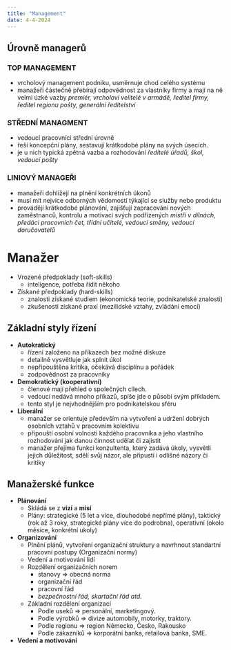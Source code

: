 ```yaml
---
title: "Management"
date: 4-4-2024
---
```


## Úrovně managerů
### TOP MANAGEMENT
- vrcholový management podniku, usměrnuje chod celého systému
- manažeři částečně přebírají odpovědnost za vlastníky firmy a mají na ně velmi úzké vazby
*premiér, vrcholoví velitelé v armádě, ředitel firmy, ředitel regionu pošty, generální ředitelství*

### STŘEDNÍ MANAGMENT
- vedoucí pracovníci střední úrovně
- řeší koncepční plány, sestavují krátkodobé plány na svých úsecích.
- je u nich typická zpětná vazba a rozhodování
*ředitelé úřadů, škol, vedoucí pošty*

### LINIOVÝ MANAGEŘI 
- manažeři dohlížejí na plnění konkrétních úkonů
- musí mít nejvíce odborných vědomostí týkající se služby nebo produktu
- provádějí krátkodobé plánování, zajišťují zapracování nových zaměstnanců, kontrolu a motivaci svých podřízených
*mistři v dílnách, předáci pracovních čet, třídní učitelé, vedoucí směny, vedoucí doručovatelů*

# Manažer
- Vrozené předpoklady (soft-skills)
  - inteligence, potřeba řídit někoho
- Získané předpoklady (hard-skills)
  - znalosti získané studiem (ekonomická teorie, podnikatelské znalosti)
  - zkušenosti získané praxí (mezilidské vztahy, zvládání emocí)

## Základní styly řízení 
- **Autokratický**
  - řízení založeno na příkazech bez možné diskuze
  - detailně vysvětluje jak splnit úkol
  - nepřipouštěna kritika, očekává disciplínu a pořádek
  - zodpovědnost za pracovníky
- **Demokratický (kooperativní)**
  - členové mají přehled o společných cílech.
  - vedoucí nedává mnoho příkazů, spíše jde o působí svým příkladem.
  - tento styl je nejvhodnějším pro podnikatelskou sféru
- **Liberální**
  - manažer se orientuje především na vytvoření a udržení dobrých osobních vztahů v pracovním kolektivu
  - připouští osobní volnosti každého pracovníka a jeho vlastního rozhodování jak danou činnost udělat či zajistit
  - manažer přejíma funkci konzultenta, který zadává úkoly, vysvětli jejich důležitost, sdělí svůj názor, ale připustí i odlišné názory či kritiky

## Manažerské funkce
- **Plánování**
  - Skládá se z **vizí** a **misí**
  - Plány: strategické (5 let a více, dlouhodobé nepřímé plány), taktický (rok až 3 roky, strategické plány více do podrobna), operativní (okolo měsíce, konkrétní ukoly)
- **Organizování**
  - Plnění plánů, vytvoření organizační struktury a navrhnout standartní pracovní postupy (Organizační normy)
  - Vedení a motivování lidí
  - Rozdělení organizačních norem
    - stanovy => obecná norma
    - organizační řád 
    - pracovní řád
    - *bezpečnostní řád, skartační řád atd.*
  - Základní rozdělení organizací
    - Podle useků => personální, marketingový.
    - Podle výrobků => divize automobily, motorky, traktory.
    - Podle regionu => region Německo, Česko, Rakousko
    - Podle zákazníků => korporátní banka, retailová banka, SME.
- **Vedení a motivování**